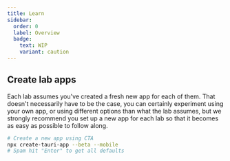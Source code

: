 ```yaml
---
title: Learn
sidebar:
  order: 0
  label: Overview
  badge:
    text: WIP
    variant: caution
---
```



<Stub />

## Create lab apps

Each lab assumes you've created a fresh new app for each of them. That doesn't necessarily have to be
the case, you can certainly experiment using your own app, or using different options than what the
lab assumes, but we strongly recommend you set up a new app for each lab so that it becomes as easy
as possible to follow along.

```sh
# Create a new app using CTA
npx create-tauri-app --beta --mobile
# Spam hit "Enter" to get all defaults
```
